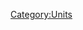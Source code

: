 {{Unit
| name = Peasant
| image = N/A
| type = {{TypeLink|type=Grunt}}
| hp = 35
| dps = 10
| trait = +1% to all production for each Peasant on the battlefield.
| produced_by = [[Small Peasants' Hut]]
}}

[[Category:Units]]